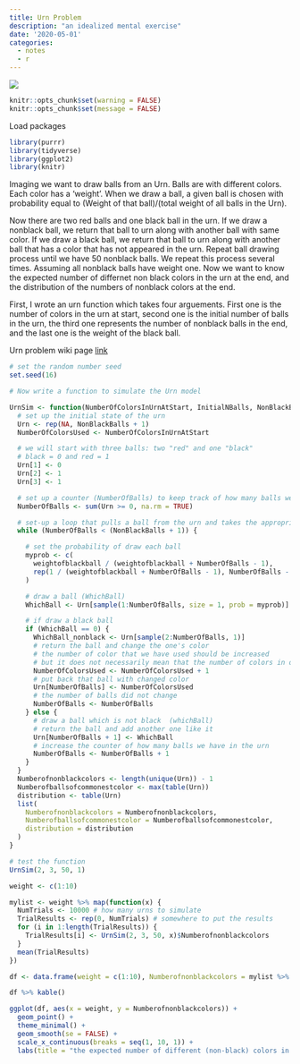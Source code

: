 ```yaml
---
title: Urn Problem
description: "an idealized mental exercise"
date: '2020-05-01'
categories:
  - notes
  - r
---
```


![](https://upload.wikimedia.org/wikipedia/commons/5/5b/Stochastik_Bayestheorem_Urnenversuch.png)

```r
knitr::opts_chunk$set(warning = FALSE)
knitr::opts_chunk$set(message = FALSE)
```

Load packages  
```r
library(purrr)
library(tidyverse)
library(ggplot2)
library(knitr)
```

Imaging we want to draw balls from an Urn. Balls are with different colors. Each color has a ‘weight’. When we draw a ball, a given ball is chosen with probability equal to (Weight of that ball)/(total weight of all balls in the Urn).        

Now there are two red balls and one black ball in the urn. If we draw a nonblack ball, we return that ball to urn along with another ball with same color. If we draw a black ball, we return that ball to urn along with another ball that has a color that has not appeared in the urn. Repeat ball drawing process until we have 50 nonblack balls. We repeat this process several times.  Assuming all nonblack balls have weight one.  Now we want to know the expected number of differnet non black colors in the urn at the end, and the distribution of the numbers of nonblack colors at the end.     

First, I wrote an urn function which takes four arguements. First one is the number of colors in the urn at start, second one is the initial number of balls in the urn, the third one represents the number of nonblack balls in the end, and the last one is the weight of the black ball.      

Urn problem wiki page [link](https://en.wikipedia.org/wiki/Urn_problem)   

```r
# set the random number seed
set.seed(16)

# Now write a function to simulate the Urn model

UrnSim <- function(NumberOfColorsInUrnAtStart, InitialNBalls, NonBlackBalls, weightofblackball) {
  # set up the initial state of the urn
  Urn <- rep(NA, NonBlackBalls + 1)
  NumberOfColorsUsed <- NumberOfColorsInUrnAtStart

  # we will start with three balls: two "red" and one "black"
  # black = 0 and red = 1
  Urn[1] <- 0
  Urn[2] <- 1
  Urn[3] <- 1

  # set up a counter (NumberOfBalls) to keep track of how many balls we have
  NumberOfBalls <- sum(Urn >= 0, na.rm = TRUE)

  # set-up a loop that pulls a ball from the urn and takes the appropriate action
  while (NumberOfBalls < (NonBlackBalls + 1)) {

    # set the probability of draw each ball
    myprob <- c(
      weightofblackball / (weightofblackball + NumberOfBalls - 1),
      rep(1 / (weightofblackball + NumberOfBalls - 1), NumberOfBalls - 1)
    )

    # draw a ball (WhichBall)
    WhichBall <- Urn[sample(1:NumberOfBalls, size = 1, prob = myprob)]

    # if draw a black ball
    if (WhichBall == 0) {
      WhichBall_nonblack <- Urn[sample(2:NumberOfBalls, 1)]
      # return the ball and change the one's color
      # the number of color that we have used should be increased
      # but it does not necessarily mean that the number of colors in our urn has increased
      NumberOfColorsUsed <- NumberOfColorsUsed + 1
      # put back that ball with changed color
      Urn[NumberOfBalls] <- NumberOfColorsUsed
      # the number of balls did not change
      NumberOfBalls <- NumberOfBalls
    } else {
      # draw a ball which is not black  (whichBall)
      # return the ball and add another one like it
      Urn[NumberOfBalls + 1] <- WhichBall
      # increase the counter of how many balls we have in the urn
      NumberOfBalls <- NumberOfBalls + 1
    }
  }
  Numberofnonblackcolors <- length(unique(Urn)) - 1
  Numberofballsofcommonestcolor <- max(table(Urn))
  distribution <- table(Urn)
  list(
    Numberofnonblackcolors = Numberofnonblackcolors,
    Numberofballsofcommonestcolor = Numberofballsofcommonestcolor,
    distribution = distribution
  )
}

# test the function
UrnSim(2, 3, 50, 1)
```


```r
weight <- c(1:10)

mylist <- weight %>% map(function(x) {
  NumTrials <- 10000 # how many urns to simulate
  TrialResults <- rep(0, NumTrials) # somewhere to put the results
  for (i in 1:length(TrialResults)) {
    TrialResults[i] <- UrnSim(2, 3, 50, x)$Numberofnonblackcolors
  }
  mean(TrialResults)
})

df <- data.frame(weight = c(1:10), Numberofnonblackcolors = mylist %>% unlist())

df %>% kable()

ggplot(df, aes(x = weight, y = Numberofnonblackcolors)) +
  geom_point() +
  theme_minimal() +
  geom_smooth(se = FALSE) +
  scale_x_continuous(breaks = seq(1, 10, 1)) +
  labs(title = "the expected number of different (non-black) colors in the Urn \n  at the end as a function of the weight of the black ball", x = "weight of black ball", y = "different (non-black) colors  \n (mean of 10000 simulations)")
```
